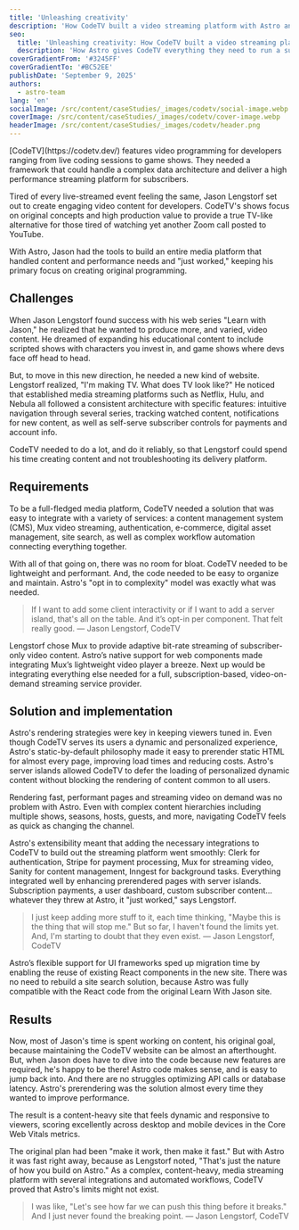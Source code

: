 ```yaml
---
title: 'Unleashing creativity'
description: 'How CodeTV built a video streaming platform with Astro and Mux'
seo:
  title: 'Unleashing creativity: How CodeTV built a video streaming platform with Astro and Mux'
  description: 'How Astro gives CodeTV everything they need to run a subscription-based TV service.'
coverGradientFrom: '#3245FF'
coverGradientTo: '#BC52EE'
publishDate: 'September 9, 2025'
authors:
  - astro-team
lang: 'en'
socialImage: /src/content/caseStudies/_images/codetv/social-image.webp
coverImage: /src/content/caseStudies/_images/codetv/cover-image.webp
headerImage: /src/content/caseStudies/_images/codetv/header.png
---
```



<div class="space-y-8 text-white">
	<div class="text-2xl leading-normal tracking-normal text-astro-gray-100">
		[CodeTV](https://codetv.dev/) features video programming for developers
		ranging from live coding sessions to game shows. They needed a framework
		that could handle a complex data architecture and deliver a high performance
		streaming platform for subscribers.
	</div>
</div>

Tired of every live-streamed event feeling the same, Jason Lengstorf set out to create engaging video content for developers.
CodeTV's shows focus on original concepts and high production value to provide a true TV-like alternative for those tired of watching yet another Zoom call posted to YouTube.

With Astro, Jason had the tools to build an entire media platform that handled content and performance needs and "just worked," keeping his primary focus on creating original programming.

<ImageFigure caption="CodeTV’s offerings include multiple types of shows.">
	<BlogContentImage
		src={showsGraphic}
		alt="Four TV screens featuring CodeTV shows: Web Dev Challenge, Leet Heat, Learn With Jason, and Unspoken Tech."
	/>
</ImageFigure>

## Challenges

When Jason Lengstorf found success with his web series "Learn with Jason," he realized that he wanted to produce more, and varied, video content. He dreamed of expanding his educational content to include scripted shows with characters you invest in, and game shows where devs face off head to head.

But, to move in this new direction, he needed a new kind of website. Lengstorf realized, "I'm making TV. What does TV look like?" He noticed that established media streaming platforms such as Netflix, Hulu, and Nebula all followed a consistent architecture with specific features: intuitive navigation through several series, tracking watched content, notifications for new content, as well as self-serve subscriber controls for payments and account info.

CodeTV needed to do a lot, and do it reliably, so that Lengstorf could spend his time creating content and not troubleshooting its delivery platform.

## Requirements

To be a full-fledged media platform, CodeTV needed a solution that was easy to integrate with a variety of services: a content management system (CMS), Mux video streaming, authentication, e-commerce, digital asset management, site search, as well as complex workflow automation connecting everything together.

With all of that going on, there was no room for bloat. CodeTV needed to be lightweight and performant. And, the code needed to be easy to organize and maintain. Astro's "opt in to complexity" model was exactly what was needed.

<Blockquote>
	<Fragment slot="quote">
		If I want to add some client interactivity or if I want to add a server
		island, that's all on the table. And it’s opt-in per component. That felt
		really good.
	</Fragment>
	<Fragment slot="caption">— Jason Lengstorf, CodeTV</Fragment>
</Blockquote>

Lengstorf chose Mux to provide adaptive bit-rate streaming of subscriber-only video content.
Astro’s native support for web components made integrating Mux’s lightweight video player a breeze. Next up would be integrating everything else needed for a full, subscription-based, video-on-demand streaming service provider.

## Solution and implementation

Astro's rendering strategies were key in keeping viewers tuned in. Even though CodeTV serves its users a dynamic and personalized experience, Astro's static-by-default philosophy made it easy to prerender static HTML for almost every page, improving load times and reducing costs.
Astro's server islands allowed CodeTV to defer the loading of personalized dynamic content without blocking the rendering of content common to all users.

Rendering fast, performant pages and streaming video on demand was no problem with Astro. Even with complex content hierarchies including multiple shows, seasons, hosts, guests, and more, navigating CodeTV feels as quick as changing the channel.

Astro's extensibility meant that adding the necessary integrations to CodeTV to build out the streaming platform went smoothly: Clerk for authentication, Stripe for payment processing, Mux for streaming video, Sanity for content management, Inngest for background tasks.
Everything integrated well by enhancing prerendered pages with server islands.
Subscription payments, a user dashboard, custom subscriber content… whatever they threw at Astro, it "just worked," says Lengstorf.

<Blockquote>
	<Fragment slot="quote">
		I just keep adding more stuff to it, each time thinking, "Maybe this is the
		thing that will stop me." But so far, I haven't found the limits yet. And,
		I'm starting to doubt that they even exist.
	</Fragment>
	<Fragment slot="caption">— Jason Lengstorf, CodeTV</Fragment>
</Blockquote>

Astro’s flexible support for UI frameworks sped up migration time by enabling the reuse of existing React components in the new site.
There was no need to rebuild a site search solution, because Astro was fully compatible with the React code from the original Learn With Jason site.

## Results

Now, most of Jason's time is spent working on content, his original goal, because maintaining the CodeTV website can be almost an afterthought.
But, when Jason does have to dive into the code because new features are required, he's happy to be there! Astro code makes sense, and is easy to jump back into. And there are no struggles optimizing API calls or database latency.
Astro's prerendering was the solution almost every time they wanted to improve performance.

The result is a content-heavy site that feels dynamic and responsive to viewers, scoring excellently across desktop and mobile devices in the Core Web Vitals metrics.

<ImageFigure caption="Real-world Core Web Vital metrics collected from the CrUX Report. CodeTV has good performance on desktop and mobile in the key metrics: Largest Contentful Paint, Interaction to Next Paint, and Cumulative Layout Shift.">
	<BlogContentImage
		src={coreWebVitalsGraphic}
		alt="Real World Core Web Vitals (p75): 1.5s LCP, 45ms INP, 0.0 CLS."
	/>
</ImageFigure>

The original plan had been "make it work, then make it fast." But with Astro it was fast right away, because as Lengstorf noted, "That's just the nature of how you build on Astro." As a complex, content-heavy, media streaming platform with several integrations and automated workflows, CodeTV proved that Astro's limits might not exist.

<Blockquote>
	<Fragment slot="quote">
		I was like, "Let's see how far we can push this thing before it breaks." And
		I just never found the breaking point.
	</Fragment>
	<Fragment slot="caption">— Jason Lengstorf, CodeTV</Fragment>
</Blockquote>
